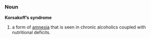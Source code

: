 ===Noun===

'''Korsakoff’s syndrome'''

#a form of [[amnesia]] that is seen in chronic alcoholics coupled with nutritional deficits.